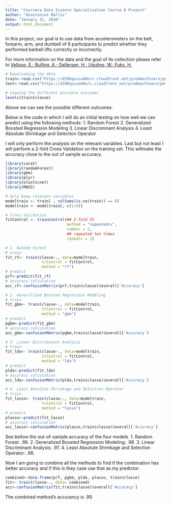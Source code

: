 ```yaml
---
title: "Coursera Data Science Specialization Course 8 Project"
author: "Anastasios Mallis"
date: "January 31, 2016"
output: html_document
---
```

In this project, our goal is to use data from accelerometers on the belt, forearm, arm, and dumbell of 6 participants to predict whether they performed barbell lifts correctly or incorrectly.

For more information on the data and the goal of its collection please refer to [Velloso, E.; Bulling, A.; Gellersen, H.; Ugulino, W.; Fuks, H.](http://groupware.les.inf.puc-rio.br/har#ixzz3ysiRm5VJ)

```r
# Downloading the data
train<-read.csv("https://d396qusza40orc.cloudfront.net/predmachlearn/pml-training.csv",header = TRUE, na.strings=c("NA","#DIV/0!",""))
test<-read.csv("https://d396qusza40orc.cloudfront.net/predmachlearn/pml-testing.csv", header = TRUE, na.strings=c("NA","#DIV/0!",""))

# Viewing the different possible outcomes
levels(train$classe)
```
Above we can see the possible different outcomes.

Below is the code in which I will do an initial testing on how well we can predict using the following methods: 
1. Random Forest
2. Generalized Boosted Regression Modeling
3. Linear Discriminant Analysis
4. Least Absolute Shrinkage and Selection Operator

I will only perform the analysis on the relevant variables.
Last but not least I will perform a 2-fold Cross Validation on the training set.
This willmake the accuracy close to the out of sample accuracy.

```r
library(caret)
library(randomForest)
library(gbm)
library(plyr)
library(elasticnet)
library(MASS)

# Only keep relevant variables
modeltrain <- train[ , colSums(is.na(train)) == 0]
modeltrain <- modeltrain[,-c(1:6)]

# Cross Validation
fitControl <- trainControl(## 2-fold CV
                           method = "repeatedcv",
                           number = 2,
                           ## repeated ten times
                           repeats = 2)

# 1. Random Forest
# train
fit_rf<- train(classe~., data=modeltrain,
                trControl = fitControl,
                method = "rf")
# predict
prf<-predict(fit_rf)
# accuracy calculation
acc_rf<-confusionMatrix(prf,train$classe)$overall['Accuracy']

# 2. Generalized Boosted Regression Modeling
# train
fit_gbm<- train(classe~., data=modeltrain,
                trControl = fitControl,
                method = "gbm")
# predict
pgbm<-predict(fit_gbm)
# accuracy calculation
acc_gbm<-confusionMatrix(pgbm,train$classe)$overall['Accuracy']

# 3. Linear Discriminant Analysis
# train
fit_lda<- train(classe~., data=modeltrain,
                trControl = fitControl,
                method = "lda")
# predict
plda<-predict(fit_lda)
# accuracy calculation
acc_lda<-confusionMatrix(plda,train$classe)$overall['Accuracy']

# 4. Least Absolute Shrinkage and Selection Operator
# train
fit_lasso<- train(classe~., data=modeltrain,
                trControl = fitControl,
                method = "lasso")
# predict
plasso<-predict(fit_lasso)
# accuracy calculation
acc_lasso<-confusionMatrix(plasso,train$classe)$overall['Accuracy']

```
See bellow the out-of-sample accuracy of the four models.
1. Random Forest: .99.
2. Generalized Boosted Regression Modeling: .98.
3. Linear Discriminant Analysis: .97.
4. Least Absolute Shrinkage and Selection Operator: .98.

Now I am going to combine all the methods to find if the combination has better accuracy and if this is they case use that as my predictor.
```r
combined<-data.frame(prf, pgbm, plda, plasso, train$classe)
fit<- train(classe~., data= combined)
acc<-confusionMatrix(fit,train$classe)$overall['Accuracy']
```
The combined method's accurancy is .99.